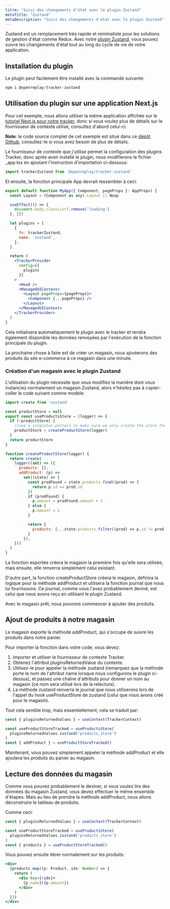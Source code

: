 ```yaml
---
titre: "Suivi des changements d'état avec le plugin Zustand"
metaTitle: "Zustand"
metaDescription: "Suivi des changements d'état avec le plugin Zustand"
---
```

Zustand est un remplacement très rapide et minimaliste pour les solutions de gestion d'état comme Redux. Avec notre [plugin Zustand](https://www.npmjs.com/package/@openreplay/tracker-zustand), vous pouvez suivre les changements d'état tout au long du cycle de vie de votre application.

## Installation du plugin

Le plugin peut facilement être installé avec la commande suivante:


```jsx
npm i @openreplay/tracker-zustand
```


## Utilisation du plugin sur une application Next.js

Pour cet exemple, nous allons utiliser la même application affichée sur le [tutoriel Next.js pour notre tracker](https://docs.openreplay.com/tutorials/next), donc si vous voulez plus de détails sur le fournisseur de contexte utilisé, consultez d'abord celui-ci.

**Note**: le code source complet de cet exemple est situé dans ce [dépôt Github](https://github.com/deleteman/nextjs-commerce-example/tree/zustand-store), consultez-le si vous avez besoin de plus de détails.

Le fournisseur de contexte que j'utilise permet la configuration des plugins Tracker, donc après avoir installé le plugin, nous modifierons le fichier _app.tsx en ajoutant l'instruction d'importation ci-dessous:


```jsx
import trackerZustand from '@openreplay/tracker-zustand'
```


Et ensuite, la fonction principale App devrait ressembler à ceci:


```jsx
export default function MyApp({ Component, pageProps }: AppProps) {
  const Layout = (Component as any).Layout || Noop

  useEffect(() => {
    document.body.classList?.remove('loading')
  }, [])

  let plugins = [
    {
      fn: trackerZustand,
      name: 'zustand',
    },
  ]

  return (
    <TrackerProvider
      config={{
        plugins
      }}
    >
      <Head />
      <ManagedUIContext>
        <Layout pageProps={pageProps}>
          <Component {...pageProps} />
        </Layout>
      </ManagedUIContext>
    </TrackerProvider>
  )
}
```


Cela initialisera automatiquement le plugin avec le tracker et rendra également disponible les données renvoyées par l'exécution de la fonction principale du plugin.

La prochaine chose à faire est de créer un magasin, nous ajouterons des produits du site e-commerce à ce magasin dans une minute.

### Création d'un magasin avec le plugin Zustand

L'utilisation du plugin nécessite que vous modifiez la manière dont vous instanciez normalement un magasin Zustand, alors n'hésitez pas à copier-coller le code suivant comme modèle:


```jsx
import create from 'zustand'

const productStore = null
export const useProductsStore = (logger) => {
  if (!productStore) {
    //use a singleton pattern to make sure we only create the store the first time around
    productStore = createProductStore(logger)
  }
  return productStore
}

function createProductStore(logger) {
  return create(
    logger((set) => ({
      products: [],
      addProduct: (p) =>
        set((state) => {
          const prodFound = state.products.find((prod) => {
            return p.id == prod.id
          })
          if (prodFound) {
            p.amount = prodFound.amount + 1
          } else {
            p.amount = 1
          }

          return {
            products: [...state.products.filter((prod) => p.id != prod.id), p],
          }
        }),
    }))
  )
}
```


La fonction exportée créera le magasin la première fois qu'elle sera utilisée, mais ensuite, elle renverra simplement celui existant.

D'autre part, la fonction createProductStore créera le magasin, définira la logique pour la méthode addProduct et utilisera la fonction journal que nous lui fournissons. Ce journal, comme vous l'avez probablement deviné, est celui que nous avons reçu en utilisant le plugin Zustand.

Avec le magasin prêt, nous pouvons commencer à ajouter des produits.

## Ajout de produits à notre magasin

Le magasin exporte la méthode addProduct, qui s'occupe de suivre les produits dans notre panier.

Pour importer la fonction dans votre code, vous devez:

1. Importer et utiliser le fournisseur de contexte Tracker.
2. Obtenez l'attribut pluginsReturnedValue du contexte.
3. Utilisez-le pour appeler la méthode zustand (remarquez que la méthode porte le nom de l'attribut name lorsque nous configurons le plugin ci-dessus), et passez une chaîne d'attributs pour donner un nom au magasin (ce nom sera utilisé lors de la relecture).
4. La méthode zustand renverra le journal que nous utiliserons lors de l'appel du hook useProductStore de zustand (celui que nous avons créé pour le magasin).

Tout cela semble trop, mais essentiellement, cela se traduit par:


```jsx
const { pluginsReturnedValues } = useContext(TrackerContext)

const useProductStoreTracked = useProductsStore(
  pluginsReturnedValues.zustand('products_store')
)
const { addProduct } = useProductStoreTracked()
```


Maintenant, vous pouvez simplement appeler la méthode addProduct et elle ajoutera les produits du panier au magasin.

## Lecture des données du magasin

Comme vous pouvez probablement le deviner, si vous voulez lire des données du magasin Zustand, vous devez effectuer le même ensemble d'étapes. Mais au lieu de prendre la méthode addProduct, nous allons déconstruire le tableau de produits.

Comme ceci:


```jsx
const { pluginsReturnedValues } = useContext(TrackerContext)

const useProductStoreTracked = useProductsStore(
  pluginsReturnedValues.zustand('products_store')
)
const { products } = useProductStoreTracked()
```


Vous pouvez ensuite itérer normalement sur les produits:


```jsx
<div>
  {products.map((p: Product, idx: Number) => {
    return (
      <div key={+idx}>
        {p.name}({p.amount})
      </div>
    )
  })}
</div>
```

